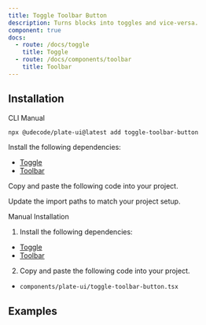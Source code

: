 ```yaml
---
title: Toggle Toolbar Button
description: Turns blocks into toggles and vice-versa.
component: true
docs:
  - route: /docs/toggle
    title: Toggle
  - route: /docs/components/toolbar
    title: Toolbar
---
```


## Installation

<Tabs defaultValue="cli">

<TabsList>
<TabsTrigger value="cli">CLI</TabsTrigger>
<TabsTrigger value="manual">Manual</TabsTrigger>
</TabsList>
<TabsContent value="cli">

```bash
npx @udecode/plate-ui@latest add toggle-toolbar-button
```

</TabsContent>

<TabsContent value="manual">

<Steps>

<Step>

Install the following dependencies:

- [Toggle](/docs/toggle)
- [Toolbar](/docs/components/toolbar)

</Step>

<Step>

Copy and paste the following code into your project.

</Step>

<ComponentSource name="toggle-toolbar-button" />

<Step>

Update the import paths to match your project setup.

</Step>

</Steps>

</TabsContent>

</Tabs>

<Accordion type="single" collapsible>
<AccordionItem value="manual-installation">
<AccordionTrigger>Manual Installation</AccordionTrigger>
<AccordionContent>

1. Install the following dependencies:

- [Toggle](/docs/toggle)
- [Toolbar](/docs/components/toolbar)

2. Copy and paste the following code into your project.

- `components/plate-ui/toggle-toolbar-button.tsx`

<ComponentSource name="toggle-toolbar-button" />

</AccordionContent>

</AccordionItem>
</Accordion>

## Examples

<ComponentPreview name="playground-demo" id="toggle" />

<ComponentSource src="../../templates/plate-playground-template/src/components/plate-ui/fixed-toolbar-buttons.tsx" />
